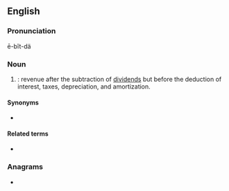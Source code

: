 {{also|ebitda}}
==English==
{{wikipedia}}

===Pronunciation===
ē-bĭt-dä

===Noun===
{{en-noun|-}}

# {{label|en|accounting}} {{initialism of|[[earnings]] before [[interest]], [[tax]]es, [[depreciation]] and [[amortization]]|lang=en|nodot=1}}: revenue after the subtraction of [[dividend]]s but before the deduction of interest, taxes, depreciation, and amortization.

====Synonyms====
* {{l|en|EBITA}}

====Related terms====
* {{l|en|EBIT}}

===Anagrams===
* {{anagrams|en|a=abdeit|baetid|baited|bateid}}